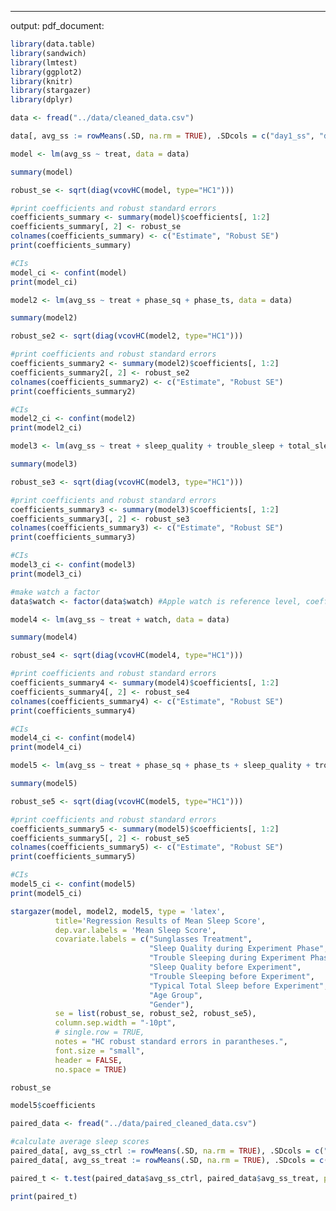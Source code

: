 ------------------------------------------------------------------------

output: pdf_document:

```r
library(data.table)
library(sandwich)
library(lmtest)
library(ggplot2)
library(knitr)
library(stargazer)
library(dplyr)
```

```r
data <- fread("../data/cleaned_data.csv")

data[, avg_ss := rowMeans(.SD, na.rm = TRUE), .SDcols = c("day1_ss", "day2_ss", "day3_ss", "day4_ss")]
```

```r
model <- lm(avg_ss ~ treat, data = data)

summary(model)

robust_se <- sqrt(diag(vcovHC(model, type="HC1")))

#print coefficients and robust standard errors
coefficients_summary <- summary(model)$coefficients[, 1:2]
coefficients_summary[, 2] <- robust_se
colnames(coefficients_summary) <- c("Estimate", "Robust SE")
print(coefficients_summary)

#CIs
model_ci <- confint(model)
print(model_ci)

```

```r
model2 <- lm(avg_ss ~ treat + phase_sq + phase_ts, data = data)

summary(model2)

robust_se2 <- sqrt(diag(vcovHC(model2, type="HC1")))

#print coefficients and robust standard errors
coefficients_summary2 <- summary(model2)$coefficients[, 1:2]
coefficients_summary2[, 2] <- robust_se2
colnames(coefficients_summary2) <- c("Estimate", "Robust SE")
print(coefficients_summary2)

#CIs
model2_ci <- confint(model2)
print(model2_ci)
```

```r
model3 <- lm(avg_ss ~ treat + sleep_quality + trouble_sleep + total_sleep + age_group + gender, data = data)

summary(model3)

robust_se3 <- sqrt(diag(vcovHC(model3, type="HC1")))

#print coefficients and robust standard errors
coefficients_summary3 <- summary(model3)$coefficients[, 1:2]
coefficients_summary3[, 2] <- robust_se3
colnames(coefficients_summary3) <- c("Estimate", "Robust SE")
print(coefficients_summary3)

#CIs
model3_ci <- confint(model3)
print(model3_ci)

```

```r
#make watch a factor
data$watch <- factor(data$watch) #Apple watch is reference level, coefficients are relative to Apple watch

model4 <- lm(avg_ss ~ treat + watch, data = data)

summary(model4)

robust_se4 <- sqrt(diag(vcovHC(model4, type="HC1")))

#print coefficients and robust standard errors
coefficients_summary4 <- summary(model4)$coefficients[, 1:2]
coefficients_summary4[, 2] <- robust_se4
colnames(coefficients_summary4) <- c("Estimate", "Robust SE")
print(coefficients_summary4)

#CIs
model4_ci <- confint(model4)
print(model4_ci)
```

```r
model5 <- lm(avg_ss ~ treat + phase_sq + phase_ts + sleep_quality + trouble_sleep + total_sleep + age_group + gender, data = data)

summary(model5)

robust_se5 <- sqrt(diag(vcovHC(model5, type="HC1")))

#print coefficients and robust standard errors
coefficients_summary5 <- summary(model5)$coefficients[, 1:2]
coefficients_summary5[, 2] <- robust_se5
colnames(coefficients_summary5) <- c("Estimate", "Robust SE")
print(coefficients_summary5)

#CIs
model5_ci <- confint(model5)
print(model5_ci)

```

```r
stargazer(model, model2, model5, type = 'latex',
          title='Regression Results of Mean Sleep Score',
          dep.var.labels = 'Mean Sleep Score',
          covariate.labels = c("Sunglasses Treatment",
                               "Sleep Quality during Experiment Phase",
                               "Trouble Sleeping during Experiment Phase",
                               "Sleep Quality before Experiment",
                               "Trouble Sleeping before Experiment",
                               "Typical Total Sleep before Experiment",
                               "Age Group",
                               "Gender"),
          se = list(robust_se, robust_se2, robust_se5),
          column.sep.width = "-10pt",
          # single.row = TRUE,
          notes = "HC robust standard errors in parantheses.",
          font.size = "small",
          header = FALSE,
          no.space = TRUE)
```

```r
robust_se
```

```r
model5$coefficients
```

```r
paired_data <- fread("../data/paired_cleaned_data.csv")

#calculate average sleep scores
paired_data[, avg_ss_ctrl := rowMeans(.SD, na.rm = TRUE), .SDcols = c("day1_ss_ctrl", "day2_ss_ctrl", "day3_ss_ctrl", "day4_ss_ctrl")]
paired_data[, avg_ss_treat := rowMeans(.SD, na.rm = TRUE), .SDcols = c("day1_ss_treat", "day2_ss_treat", "day3_ss_treat", "day4_ss_treat")]

paired_t <- t.test(paired_data$avg_ss_ctrl, paired_data$avg_ss_treat, paired=TRUE)

print(paired_t)
```
